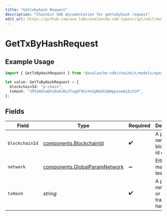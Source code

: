 ```yaml
---
title: "Gettxbyhash Request"
description: "Chainkit SDK documentation for gettxbyhash request"
edit_url: https://github.com/ava-labs/avalanche-sdk-typescript/edit/main/chainkit/docs/models/operations/gettxbyhashrequest.md
---
```


# GetTxByHashRequest

## Example Usage

```typescript
import { GetTxByHashRequest } from "@avalanche-sdk/chainkit/models/operations";

let value: GetTxByHashRequest = {
  blockchainId: "p-chain",
  txHash: "3P91K6nuDFvDodcRuJTsgdf9SvYe5pMiKk38HppsoeAiEztCP",
};
```

## Fields

| Field                                                                          | Type                                                                           | Required                                                                       | Description                                                                    | Example                                                                        |
| ------------------------------------------------------------------------------ | ------------------------------------------------------------------------------ | ------------------------------------------------------------------------------ | ------------------------------------------------------------------------------ | ------------------------------------------------------------------------------ |
| `blockchainId`                                                                 | [components.BlockchainId](https://github.com/ava-labs/avalanche-sdk-typescript/blob/main/chainkit/models/components/blockchainid.md)             | :heavy_check_mark:                                                             | A primary network blockchain id or alias.                                      | p-chain                                                                        |
| `network`                                                                      | [components.GlobalParamNetwork](https://github.com/ava-labs/avalanche-sdk-typescript/blob/main/chainkit/models/components/globalparamnetwork.md) | :heavy_minus_sign:                                                             | Either mainnet or testnet/fuji.                                                | mainnet                                                                        |
| `txHash`                                                                       | *string*                                                                       | :heavy_check_mark:                                                             | A primary network (P or X chain) transaction hash.                             | 3P91K6nuDFvDodcRuJTsgdf9SvYe5pMiKk38HppsoeAiEztCP                              |